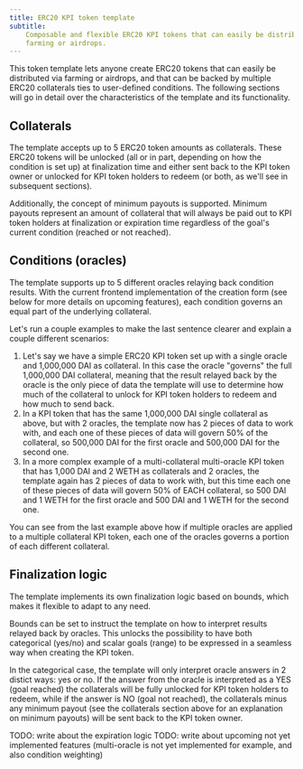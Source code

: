 ```yaml
---
title: ERC20 KPI token template
subtitle:
    Composable and flexible ERC20 KPI tokens that can easily be distributed via
    farming or airdrops.
---
```


This token template lets anyone create ERC20 tokens that can easily be
distributed via farming or airdrops, and that can be backed by multiple ERC20
collaterals ties to user-defined conditions. The following sections will go in
detail over the characteristics of the template and its functionality.

## Collaterals

The template accepts up to 5 ERC20 token amounts as collaterals. These ERC20
tokens will be unlocked (all or in part, depending on how the condition is set
up) at finalization time and either sent back to the KPI token owner or unlocked
for KPI token holders to redeem (or both, as we'll see in subsequent sections).

Additionally, the concept of minimum payouts is supported. Minimum payouts
represent an amount of collateral that will always be paid out to KPI token
holders at finalization or expiration time regardless of the goal's current
condition (reached or not reached).

## Conditions (oracles)

The template supports up to 5 different oracles relaying back condition results.
With the current frontend implementation of the creation form (see below for
more details on upcoming features), each condition governs an equal part of the
underlying collateral.

Let's run a couple examples to make the last sentence clearer and explain a
couple different scenarios:

1. Let's say we have a simple ERC20 KPI token set up with a single oracle and
   1,000,000 DAI as collateral. In this case the oracle "governs" the full
   1,000,000 DAI collateral, meaning that the result relayed back by the oracle
   is the only piece of data the template will use to determine how much of the
   collateral to unlock for KPI token holders to redeem and how much to send
   back.
2. In a KPI token that has the same 1,000,000 DAI single collateral as above,
   but with 2 oracles, the template now has 2 pieces of data to work with, and
   each one of these pieces of data will govern 50% of the collateral, so
   500,000 DAI for the first oracle and 500,000 DAI for the second one.
3. In a more complex example of a multi-collateral multi-oracle KPI token that
   has 1,000 DAI and 2 WETH as collaterals and 2 oracles, the template again has
   2 pieces of data to work with, but this time each one of these pieces of data
   will govern 50% of EACH collateral, so 500 DAI and 1 WETH for the first
   oracle and 500 DAI and 1 WETH for the second one.

You can see from the last example above how if multiple oracles are applied to a
multiple collateral KPI token, each one of the oracles governs a portion of each
different collateral.

## Finalization logic

The template implements its own finalization logic based on bounds, which makes
it flexible to adapt to any need.

Bounds can be set to instruct the template on how to interpret results relayed
back by oracles. This unlocks the possibility to have both categorical (yes/no)
and scalar goals (range) to be expressed in a seamless way when creating the KPI
token.

In the categorical case, the template will only interpret oracle answers in 2
distict ways: yes or no. If the answer from the oracle is interpreted as a YES
(goal reached) the collaterals will be fully unlocked for KPI token holders to
redeem, while if the answer is NO (goal not reached), the collaterals minus any
minimum payout (see the collaterals section above for an explanation on minimum
payouts) will be sent back to the KPI token owner.

TODO: write about the expiration logic TODO: write about upcoming not yet
implemented features (multi-oracle is not yet implemented for example, and also
condition weighting)
